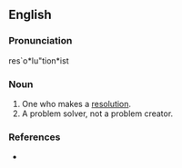 ==English==

===Pronunciation===
res`o*lu"tion*ist

===Noun===
{{en-noun}}

# One who makes a [[resolution]].
# A problem solver, not a problem creator.

===References===
* {{R:Webster 1913}}